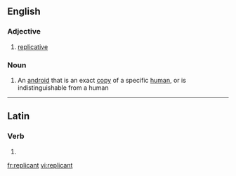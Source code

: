 ==English==

===Adjective===
{{en-adj}}

# [[replicative]]

===Noun===
{{en-noun}}

# {{science fiction}} An [[android]] that is an exact [[copy]] of a specific [[human]], or is indistinguishable from a human

----

==Latin==

===Verb===
{{la-verb-form|replicant}}

# {{conjugation of|replico|replicō|3|p|pres|act|ind|lang=la}}


[[fr:replicant]]
[[vi:replicant]]